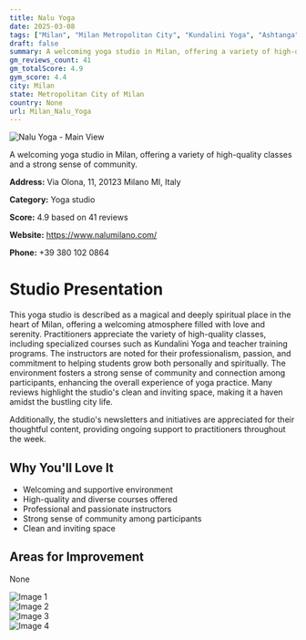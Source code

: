 ```yaml
---
title: Nalu Yoga
date: 2025-03-08
tags: ["Milan", "Milan Metropolitan City", "Kundalini Yoga", "Ashtanga", "teacher training", "welcoming", "community", "Milan"]  
draft: false
summary: A welcoming yoga studio in Milan, offering a variety of high-quality classes and a strong sense of community.
gm_reviews_count: 41
gm_totalScore: 4.9
gym_score: 4.4
city: Milan
state: Metropolitan City of Milan
country: None
url: Milan_Nalu_Yoga
---
```


<div className="aspect-[16/9] relative my-8">
  <img 
    src="https://lh5.googleusercontent.com/p/AF1QipOWpnX8TqGALgK8vfBdpOUUT6RCpBwGJ4mj2pAm=w1920-h1080-k-no"
    alt="Nalu Yoga - Main View"
    className="object-cover absolute inset-0 w-full h-full rounded-lg"
  />
</div>

A welcoming yoga studio in Milan, offering a variety of high-quality classes and a strong sense of community.

**Address:** Via Olona, 11, 20123 Milano MI, Italy

**Category:** Yoga studio

**Score:** 4.9 based on 41 reviews

**Website:** https://www.nalumilano.com/

**Phone:** +39 380 102 0864

# Studio Presentation

This yoga studio is described as a magical and deeply spiritual place in the heart of Milan, offering a welcoming atmosphere filled with love and serenity. Practitioners appreciate the variety of high-quality classes, including specialized courses such as Kundalini Yoga and teacher training programs. The instructors are noted for their professionalism, passion, and commitment to helping students grow both personally and spiritually. The environment fosters a strong sense of community and connection among participants, enhancing the overall experience of yoga practice. Many reviews highlight the studio's clean and inviting space, making it a haven amidst the bustling city life.

Additionally, the studio's newsletters and initiatives are appreciated for their thoughtful content, providing ongoing support to practitioners throughout the week.

## Why You'll Love It

- Welcoming and supportive environment
- High-quality and diverse courses offered
- Professional and passionate instructors
- Strong sense of community among participants
- Clean and inviting space

## Areas for Improvement

None

<div className="grid grid-cols-1 xl:grid-cols-2 gap-4 my-8">
<div className="aspect-[4/3] relative"><img src="https://lh5.googleusercontent.com/p/AF1QipPSRyYeCy34Vjv27nfC78P6hGeP_FTys_XTnBpp=w1920-h1080-k-no" alt="Image 1" className="object-cover absolute inset-0 w-full h-full rounded-lg" /></div>
<div className="aspect-[4/3] relative"><img src="https://lh5.googleusercontent.com/p/AF1QipNvOj_pQK1kovOEeXZ4yuACRRyQ6cxSLQ6dQpiU=w1920-h1080-k-no" alt="Image 2" className="object-cover absolute inset-0 w-full h-full rounded-lg" /></div>
<div className="aspect-[4/3] relative"><img src="https://lh5.googleusercontent.com/p/AF1QipNodBagb6K5kYgRFDRU0Wni1W2EzU_W27EmxUaW=w1920-h1080-k-no" alt="Image 3" className="object-cover absolute inset-0 w-full h-full rounded-lg" /></div>
<div className="aspect-[4/3] relative"><img src="https://lh5.googleusercontent.com/p/AF1QipMqUinoisNAvSCWL1YpmbfglH238fyaZ9GnYvzc=w1920-h1080-k-no" alt="Image 4" className="object-cover absolute inset-0 w-full h-full rounded-lg" /></div>
</div>